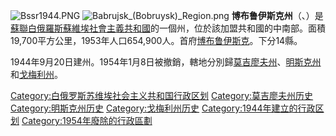 [[File:Bssr1944.PNG|right]]
[[File:Babrujsk_(Bobruysk)_Region.png|right]]
'''博布鲁伊斯克州'''（{{lang-be|Бабруйская вобласць}}、{{lang-ru|Бобру́йская область}}）是[[蘇聯|蘇聯]][[白俄羅斯蘇維埃社會主義共和國|白俄羅斯蘇維埃社會主義共和國]]的一個州，位於該加盟共和國的中南部。面積19,700平方公里，1953年人口654,900人。首府[[博布鲁伊斯克|博布鲁伊斯克]]。下分14縣。

1944年9月20日建州。1954年1月8日被撤銷，轄地分別歸[[莫吉廖夫州|莫吉廖夫州]]、[[明斯克州|明斯克州]]和[[戈梅利州|戈梅利州]]。

[[Category:白俄罗斯苏维埃社会主义共和国行政区划|Category:白俄罗斯苏维埃社会主义共和国行政区划]]
[[Category:莫吉廖夫州历史|Category:莫吉廖夫州历史]]
[[Category:明斯克州历史|Category:明斯克州历史]]
[[Category:戈梅利州历史|Category:戈梅利州历史]]
[[Category:1944年建立的行政区划|Category:1944年建立的行政区划]]
[[Category:1954年廢除的行政區劃|Category:1954年廢除的行政區劃]]